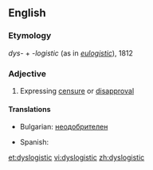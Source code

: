 ==English==

===Etymology===
''dys''- + -''logistic'' (as in ''[[eulogistic]]''), 1812
===Adjective===
{{en-adj}}

# Expressing [[censure]] or [[disapproval]]

====Translations====
{{trans-top}}
* Bulgarian: [[неодобрителен]]
{{trans-mid}}
* Spanish: {{t|es|despectivo|m}}
{{trans-bottom}}

[[et:dyslogistic]]
[[vi:dyslogistic]]
[[zh:dyslogistic]]